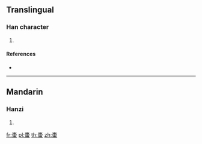 {{character info/new}}
==Translingual==

===Han character===
{{Han char|rn=142|rad=虫|as=10|sn=16|four=40136|canj=JBUUI}}

# {{defn|Han|sort=虫10}}

====References====
* {{Han ref|kx=1096.350|dkj=33579|dj=1561.200|hdz=42890.030|uh=87D7|ud=34775|bh=F0CC|bd=61644}}

----

==Mandarin==

===Hanzi===
{{cmn-hanzi|pin=[[qiū]] ([[qiu1]])|wg=ch'iu<sup>1</sup>}}

# {{defn|lang=cmn|sort=虫10}}

[[fr:蟗]]
[[pl:蟗]]
[[th:蟗]]
[[zh:蟗]]
